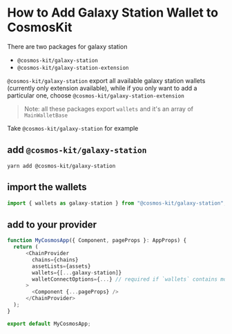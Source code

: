 # How to Add Galaxy Station Wallet to CosmosKit

There are two packages for galaxy station

- `@cosmos-kit/galaxy-station`
- `@cosmos-kit/galaxy-station-extension`

`@cosmos-kit/galaxy-station` export all available galaxy station wallets (currently only extension available), while if you only want to add a particular one, choose `@cosmos-kit/galaxy-station-extension`

> Note: all these packages export `wallets` and it's an array of `MainWalletBase`

Take `@cosmos-kit/galaxy-station` for example

## add `@cosmos-kit/galaxy-station`

```
yarn add @cosmos-kit/galaxy-station
```

## import the wallets

```js
import { wallets as galaxy-station } from "@cosmos-kit/galaxy-station";
```

## add to your provider

```js
function MyCosmosApp({ Component, pageProps }: AppProps) {
  return (
      <ChainProvider
        chains={chains}
        assetLists={assets}
        wallets={[...galaxy-station]}
        walletConnectOptions={...} // required if `wallets` contains mobile wallets
      >
        <Component {...pageProps} />
      </ChainProvider>
  );
}

export default MyCosmosApp;
```
